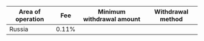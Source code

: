 
Area of operation | Fee | Minimum withdrawal amount | Withdrawal method
----- | ----- | ----- | -----
Russia | 0.11% | <SbpConditionsTable1/>| <SbpConditionsTable2/>